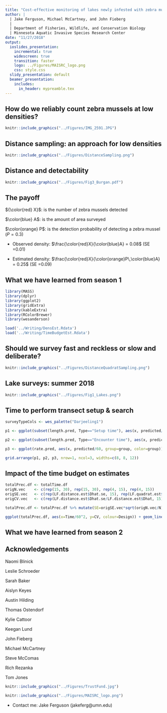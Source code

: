 ```yaml
---
title: "Cost-effective monitoring of lakes newly infested with zebra mussels: 16 months in 5 minutes"
author: | 
  | Jake Ferguson, Michael McCartney, and John Fieberg
  |
  | Department of Fisheries, Wildlife, and Conservation Biology
  | Minnesota Aquatic Invasive Species Research Center
date: "11/27/2018"
output: 
  ioslides_presentation: 
    incremental: true
    widescreen: true
    transition: faster
    logo: ../Figures/MAISRC_logo.png
    css: style.css
  slidy_presentation: default
  beamer_presentation:
    includes:
      in_header: mypreamble.tex
---
```


## How do we reliably count zebra mussels at low densities?

\begincols
  \begincol{.38\textwidth}
```r
knitr::include_graphics("../Figures/IMG_2591.JPG")
```
\footnotesize \textcolor{gray}{photo: Naomi Blinick}
  \endcol
\begincol{.68\textwidth}
\begin{itemize}
\item Assess control efficacy
\item Determine conditions that promote growth
\end{itemize}
  \endcol
\endcols

## Distance sampling: an approach for low densities

```r
knitr::include_graphics("../Figures/DistanceSampling.png")
```


## Distance and detectability

```r
knitr::include_graphics("../Figures/Fig3_Burgan.pdf")
```


## The payoff
${\color{red} X}$: is the number of zebra mussels detected

$\color{blue} A$: is the amount of area surveyed

$\color{orange} P$: is the detection probability of detecting a zebra mussel ($P = 0.3$)

- Observed density: $\frac{\color{red}X}{\color{blue}A} = 0.08$ (SE =$0.01)$

- Estimated density: $\frac{\color{red}X}{\color{orange}P\,\color{blue}A} = 0.25$ (SE =$0.09)$

## What we  have learned from season 1

\begin{itemize}
\item Zebra mussels are tougher to count than we expected
\begin{itemize}
\item Detection varies between observers
\end{itemize}
\item Spent alot of time searching for candidate lakes
\item Double-observer surveys are required
\end{itemize}

 
```r
library(MASS)
library(dplyr)
library(ggplot2)
library(gridExtra)
library(kableExtra)
library(RColorBrewer)
library(wesanderson)

load('../Writing/DensEst.Rdata')
load('../Writing/TimeBudgetEst.Rdata')
```


## Should we survey fast and reckless or slow and deliberate?

```r
knitr::include_graphics("../Figures/DistanceQuadratSampling.png")
```


## Lake surveys: summer 2018

```r
knitr::include_graphics("../Figures/Fig1_Lakes.png")
```


## Time to perform transect setup & search

```r
surveyTypeCols <- wes_palette("Darjeeling1")

p1 <- ggplot(subset(length.pred, Type=="Setup time"), aes(x, predicted/60, group=group, colour=group)) + geom_line() + geom_ribbon(aes(ymin = conf.low/60, ymax = conf.high/60, fill=group), alpha = .1, colour=NA) + theme_classic() + labs(x="Transect distance", y="Time (minutes)", title="Setup time") + theme(legend.position="none") + scale_fill_manual(values=surveyTypeCols) + scale_colour_manual(values=surveyTypeCols) + theme(plot.title = element_text(hjust = 0.5), text=element_text(size=16), panel.spacing = unit(2, "lines")) 

p2 <- ggplot(subset(length.pred, Type=="Encounter time"), aes(x, predicted/60, group=group, colour=group)) + geom_line() + geom_ribbon(aes(ymin = conf.low/60, ymax = conf.high/60, fill=group), alpha = .1, colour=NA) + theme_classic() + labs(x="Transect distance", y="", title="Search time") + theme(legend.position="none") + scale_fill_manual(values=surveyTypeCols) + scale_colour_manual(values=surveyTypeCols) + theme(plot.title = element_text(hjust = 0.5), text=element_text(size=16), panel.spacing = unit(2, "lines")) 

p3 <- ggplot(rate.pred, aes(x, predicted/60, group=group, color=group)) + geom_line() + geom_ribbon(aes(ymin = conf.low/60, ymax = conf.high/60, fill=group), alpha = .1, colour=NA) + theme_classic() + labs(x="Detection rate", y="", title="Search time") + scale_fill_manual(values=surveyTypeCols) + scale_colour_manual(values=surveyTypeCols) + theme(plot.title = element_text(hjust = 0.5), text=element_text(size=16), panel.spacing = unit(2, "lines")) 

grid.arrange(p1, p2, p3, nrow=1, ncol=3, widths=c(8, 8, 12))

```



## Impact of the time budget on estimates
```r

totalPrec.df <- totalTime.df
origN.vec    <- c(rep(15, 30), rep(15, 30), rep(4, 15), rep(4, 15))
origSE.vec   <- c(rep(LF.distance.est$Dhat.se, 15), rep(LF.quadrat.est$Dhat.se, 15), rep(LB.distance.est$Dhat.se, 15), rep(LB.quadrat.est$Dhat.se, 15), rep(LBL.distance.est$Dhat.se, 15), rep(LBL.quadrat.est.subset$Dhat.se, 15))
origCV.vec   <- c(rep(LF.distance.est$Dhat.se/LF.distance.est$Dhat, 15), rep(LF.quadrat.est$Dhat.se/LF.quadrat.est$Dhat, 15), rep(LB.distance.est$Dhat.se/LB.distance.est$Dhat, 15), rep(LB.quadrat.est$Dhat.se/LB.quadrat.est$Dhat, 15), rep(LBL.distance.est$Dhat.se/LBL.distance.est$Dhat, 15), rep(LBL.quadrat.est.subset$Dhat.se/LBL.quadrat.est.subset$Dhat, 15))

totalPrec.df <- totalPrec.df %>% mutate(SE=origSE.vec*sqrt(origN.vec/N), CV=origCV.vec*sqrt(origCV.vec/N))

ggplot(totalPrec.df, aes(x=Time/60^2, y=CV, colour=Design)) + geom_line(size=1.5) + facet_wrap(~Lake, ncol=3, scale="free_x") + theme_classic() + scale_fill_manual(values=surveyTypeCols) + scale_colour_manual(values=surveyTypeCols) + labs(x="Time (hours)", y=expression(paste("Density precision ", group("(", hat(sigma)/hat(D), ")"))) ) + theme(legend.title=element_blank(), text=element_text(size=20), panel.spacing = unit(2, "lines")) 

```


## What we have learned from season 2

\begin{itemize}
\item At lower densities \textbf{distance sampling} is an attractive approach
\begin{itemize}
\item At higher densities \textbf{quadrat surveys} are more efficient
\end{itemize}
\item Still working on exploring how survey area and efficiency trade off more generally
\end{itemize}


## Acknowledgements

\begincols
  \begincol{.48\textwidth}

Naomi Blinick

Leslie  Schroeder

Sarah Baker

Aislyn Keyes

Austin Hilding

Thomas Ostendorf
  
Kylie Cattoor

Keegan Lund

  \endcol
\begincol{.48\textwidth}

John Fieberg

Michael McCartney

Steve McComas

Rich Rezanka 

Tom Jones
  \endcol
\endcols

```r
knitr::include_graphics("../Figures/TrustFund.jpg") 
```

```r
knitr::include_graphics("../Figures/MAISRC_logo.png")
```

* Contact me: Jake Ferguson (jakeferg@umn.edu)

